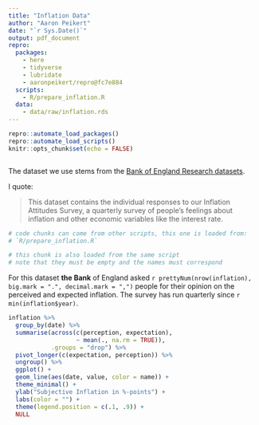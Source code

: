 ```yaml
---
title: "Inflation Data"
author: "Aaron Peikert"
date: "`r Sys.Date()`"
output: pdf_document
repro:
  packages:
    - here
    - tidyverse
    - lubridate
    - aaronpeikert/repro@fc7e884
  scripts:
    - R/prepare_inflation.R
  data:
    - data/raw/inflation.rds
---
```


```r
repro::automate_load_packages()
repro::automate_load_scripts()
knitr::opts_chunk$set(echo = FALSE)
```

```r

```

The dataset we use stems from the [Bank of England Research datasets](https://www.bankofengland.co.uk/statistics/research-datasets).

I quote:

> This dataset contains the individual responses to our Inflation Attitudes Survey, a quarterly survey of people’s feelings about inflation and other economic variables like the interest rate. 

```r
# code chunks can come from other scripts, this one is loaded from:
# `R/prepare_inflation.R`
```

```r
# this chunk is also loaded from the same script
# note that they must be empty and the names must correspond
```

For this dataset **the Bank** of England asked `r prettyNum(nrow(inflation), big.mark = ".", decimal.mark = ",")` people for their opinion on the perceived and expected inflation.
The survey has run quarterly since `r min(inflation$year)`.

```r
inflation %>% 
  group_by(date) %>% 
  summarise(across(c(perception, expectation),
                   ~ mean(., na.rm = TRUE)),
            .groups = "drop") %>% 
  pivot_longer(c(expectation, perception)) %>% 
  ungroup() %>% 
  ggplot() +
  geom_line(aes(date, value, color = name)) +
  theme_minimal() +
  ylab("Subjective Inflation in %-points") +
  labs(color = "") +
  theme(legend.position = c(.1, .9)) +
  NULL
```
